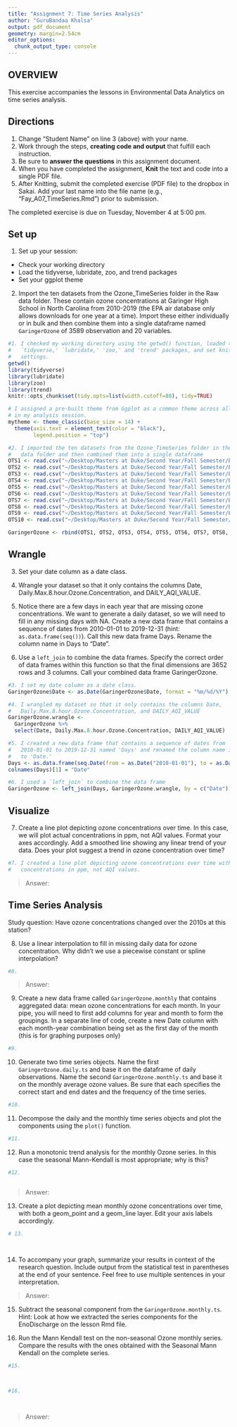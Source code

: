 ```yaml
---
title: "Assignment 7: Time Series Analysis"
author: "GuruBandaa Khalsa"
output: pdf_document
geometry: margin=2.54cm
editor_options: 
  chunk_output_type: console
---
```


## OVERVIEW

This exercise accompanies the lessons in Environmental Data Analytics on time series analysis. 

## Directions
1. Change "Student Name" on line 3 (above) with your name.
2. Work through the steps, **creating code and output** that fulfill each instruction.
3. Be sure to **answer the questions** in this assignment document.
4. When you have completed the assignment, **Knit** the text and code into a single PDF file.
5. After Knitting, submit the completed exercise (PDF file) to the dropbox in Sakai. Add your last name into the file name (e.g., "Fay_A07_TimeSeries.Rmd") prior to submission.

The completed exercise is due on Tuesday, November 4 at 5:00 pm.

## Set up 
1. Set up your session:

* Check your working directory
* Load the tidyverse, lubridate, zoo, and trend packages
* Set your ggplot theme

2. Import the ten datasets from the Ozone_TimeSeries folder in the Raw data folder. These contain ozone concentrations at Garinger High School in North Carolina from 2010-2019 (the EPA air database only allows downloads for one year at a time). Import these either individually or in bulk and then combine them into a single dataframe named `GaringerOzone` of 3589 observation and 20 variables. 

```r
#1. I checked my working directory using the getwd() function, loaded the
#   `tidyverse,' `lubridate,' 'zoo,' and 'trend' packages, and set knitting
#   settings.
getwd()
library(tidyverse)
library(lubridate)
library(zoo)
library(trend)
knitr::opts_chunk$set(tidy.opts=list(width.cutoff=80), tidy=TRUE)

# I assigned a pre-built theme from Ggplot as a common theme across all plots
# in my analysis session.
mytheme <- theme_classic(base_size = 14) +
  theme(axis.text = element_text(color = "black"), 
        legend.position = "top")

#2. I imported the ten datasets from the Ozone_TimeSeries folder in the Raw
#   data folder and then combined them into a single dataframe
OTS1 <- read.csv("~/Desktop/Masters at Duke/Second Year/Fall Semester/Environmental Data Analytics/EDA-Fall2022/Data/Raw/Ozone_TimeSeries/EPAair_O3_GaringerNC2010_raw.csv")
OTS2 <- read.csv("~/Desktop/Masters at Duke/Second Year/Fall Semester/Environmental Data Analytics/EDA-Fall2022/Data/Raw/Ozone_TimeSeries/EPAair_O3_GaringerNC2011_raw.csv")
OTS3 <- read.csv("~/Desktop/Masters at Duke/Second Year/Fall Semester/Environmental Data Analytics/EDA-Fall2022/Data/Raw/Ozone_TimeSeries/EPAair_O3_GaringerNC2012_raw.csv")
OTS4 <- read.csv("~/Desktop/Masters at Duke/Second Year/Fall Semester/Environmental Data Analytics/EDA-Fall2022/Data/Raw/Ozone_TimeSeries/EPAair_O3_GaringerNC2013_raw.csv")
OTS5 <- read.csv("~/Desktop/Masters at Duke/Second Year/Fall Semester/Environmental Data Analytics/EDA-Fall2022/Data/Raw/Ozone_TimeSeries/EPAair_O3_GaringerNC2014_raw.csv")
OTS6 <- read.csv("~/Desktop/Masters at Duke/Second Year/Fall Semester/Environmental Data Analytics/EDA-Fall2022/Data/Raw/Ozone_TimeSeries/EPAair_O3_GaringerNC2015_raw.csv")
OTS7 <- read.csv("~/Desktop/Masters at Duke/Second Year/Fall Semester/Environmental Data Analytics/EDA-Fall2022/Data/Raw/Ozone_TimeSeries/EPAair_O3_GaringerNC2016_raw.csv")
OTS8 <- read.csv("~/Desktop/Masters at Duke/Second Year/Fall Semester/Environmental Data Analytics/EDA-Fall2022/Data/Raw/Ozone_TimeSeries/EPAair_O3_GaringerNC2017_raw.csv")
OTS9 <- read.csv("~/Desktop/Masters at Duke/Second Year/Fall Semester/Environmental Data Analytics/EDA-Fall2022/Data/Raw/Ozone_TimeSeries/EPAair_O3_GaringerNC2018_raw.csv")
OTS10 <- read.csv("~/Desktop/Masters at Duke/Second Year/Fall Semester/Environmental Data Analytics/EDA-Fall2022/Data/Raw/Ozone_TimeSeries/EPAair_O3_GaringerNC2019_raw.csv")

GaringerOzone <- rbind(OTS1, OTS2, OTS3, OTS4, OTS5, OTS6, OTS7, OTS8, OTS9, OTS10)

```

## Wrangle

3. Set your date column as a date class.

4. Wrangle your dataset so that it only contains the columns Date, Daily.Max.8.hour.Ozone.Concentration, and DAILY_AQI_VALUE. 

5. Notice there are a few days in each year that are missing ozone concentrations. We want to generate a daily dataset, so we will need to fill in any missing days with NA. Create a new data frame that contains a sequence of dates from 2010-01-01 to 2019-12-31 (hint: `as.data.frame(seq())`). Call this new data frame Days. Rename the column name in Days to "Date".

6. Use a `left_join` to combine the data frames. Specify the correct order of data frames within this function so that the final dimensions are 3652 rows and 3 columns. Call your combined data frame GaringerOzone. 

```r
#3. I set my date column as a date class.
GaringerOzone$Date <- as.Date(GaringerOzone$Date, format = "%m/%d/%Y")

#4. I wrangled my dataset so that it only contains the columns Date,
#   Daily.Max.8.hour.Ozone.Concentration, and DAILY_AQI_VALUE
GaringerOzone.wrangle <-
  GaringerOzone %>%
  select(Date, Daily.Max.8.hour.Ozone.Concentration, DAILY_AQI_VALUE)

#5. I created a new data frame that contains a sequence of dates from
#   2010-01-01 to 2019-12-31 named 'Days' and renamed the column name in Days
#   to 'Date.'
Days <- as.data.frame(seq.Date(from = as.Date("2010-01-01"), to = as.Date("2019-12-31"), by = 1))
colnames(Days)[1] = "Date"

#6. I used a `left_join` to combine the data frame
GaringerOzone <- left_join(Days, GaringerOzone.wrangle, by = c("Date"))

```

## Visualize

7. Create a line plot depicting ozone concentrations over time. In this case, we will plot actual concentrations in ppm, not AQI values. Format your axes accordingly. Add a smoothed line showing any linear trend of your data. Does your plot suggest a trend in ozone concentration over time?

```r
#7. I created a line plot depicting ozone concentrations over time with actual
#   concentrations in ppm, not AQI values.


```

>Answer:

## Time Series Analysis

Study question: Have ozone concentrations changed over the 2010s at this station? 

8. Use a linear interpolation to fill in missing daily data for ozone concentration. Why didn't we use a piecewise constant or spline interpolation?

```r
#8. 

```

> Answer: 


9. Create a new data frame called `GaringerOzone.monthly` that contains aggregated data: mean ozone concentrations for each month. In your pipe, you will need to first add columns for year and month to form the groupings. In a separate line of code, create a new Date column with each month-year combination being set as the first day of the month (this is for graphing purposes only)

```r
#9. 

```


10. Generate two time series objects. Name the first `GaringerOzone.daily.ts` and base it on the dataframe of daily observations. Name the second `GaringerOzone.monthly.ts` and base it on the monthly average ozone values. Be sure that each specifies the correct start and end dates and the frequency of the time series.

```r
#10. 

```


11. Decompose the daily and the monthly time series objects and plot the components using the `plot()` function.

```r
#11. 


```


12. Run a monotonic trend analysis for the monthly Ozone series. In this case the seasonal Mann-Kendall is most appropriate; why is this?

```r
#12. 



```

> Answer: 

13. Create a plot depicting mean monthly ozone concentrations over time, with both a geom_point and a geom_line layer. Edit your axis labels accordingly.

```r
# 13. 




```

14. To accompany your graph, summarize your results in context of the research question. Include output from the statistical test in parentheses at the end of your sentence. Feel free to use multiple sentences in your interpretation.

> Answer: 

15. Subtract the seasonal component from the `GaringerOzone.monthly.ts`. Hint: Look at how we extracted the series components for the EnoDischarge on the lesson Rmd file.

16. Run the Mann Kendall test on the non-seasonal Ozone monthly series. Compare the results with the ones obtained with the Seasonal Mann Kendall on the complete series.

```r
#15. 



#16. 




```

> Answer: 
